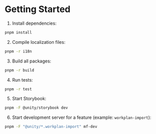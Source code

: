 
<Meta title="Docs/Getting Started" />

# Getting Started

1. Install dependencies:

```bash
pnpm install
```

2. Compile localization files:

```bash
pnpm -r i18n
```

3. Build all packages:

```bash
pnpm -r build
```

4. Run tests:

```bash
pnpm -r test
```

5. Start Storybook:

```bash
pnpm -F @unity/storybook dev
```

6. Start development server for a feature (example: `workplan-import`):

```bash
pnpm -F "@unity/*.workplan-import" mf-dev
```
